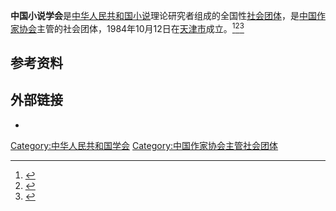 '''中国小说学会'''是[[中华人民共和国|中华人民共和国]][[小说|小说]]理论研究者组成的全国性[[社会团体|社会团体]]，是[[中国作家协会|中国作家协会]]主管的社会团体，1984年10月12日在[[天津市|天津市]]成立。<ref>{{Cite book|title=二十世纪中华文学辞典|author=泰亢宗主编; 周一苇, 吴绪彬, 丁茂远副主编|publisher=中国国际广播出版社|year=1992|isbn=|location=北京|pages=}}</ref><ref>{{Cite book|title=中国文学大辞典 • 第二卷|author=马良春, 李福田总主编|publisher=天津人民出版社|year=1991|isbn=|location=天津|pages=}}</ref><ref>{{Cite book|title=中华百年文学大辞典|author=秦亢宗主编|publisher=浙江工商大学出版社|year=2014|isbn=|location=杭州|pages=}}</ref>

== 参考资料 ==
{{reflist}}

==外部链接==
*{{官网|www.zgxsxh.com.cn}}
{{Authority control}}
[[Category:中华人民共和国学会|Category:中华人民共和国学会]]
[[Category:中国作家协会主管社会团体|Category:中国作家协会主管社会团体]]